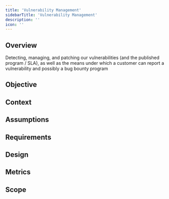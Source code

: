 ```yaml
---
title: 'Vulnerability Management'
sidebarTitle: 'Vulnerability Management'
description: ''
icon: ''
---
```


## Overview

Detecting, managing, and patching our vulnerabilities (and the published program / SLA), as well as the means under which a customer can report a vulnerability and possibly a bug bounty program

## Objective

## Context

## Assumptions

## Requirements

## Design

## Metrics

## Scope